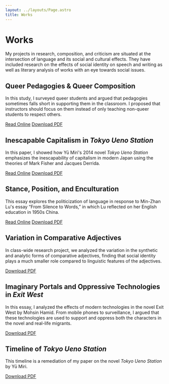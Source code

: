 ```yaml
---
layout: ../layouts/Page.astro
title: Works
---
```


# Works

My projects in research, composition, and criticism are situated at the
intersection of language and its social and cultural effects. They have
included research on the effects of social identity on speech and
writing as well as literary analysis of works with an eye towards social
issues.

## Queer Pedagogies & Queer Composition

In this study, I surveyed queer students and argued that pedagogies sometimes falls
short in supporting them in the classroom. I proposed that instructors should focus on
them instead of only teaching non-queer students to respect others.

[Read Online](/works/queer-comp) [Download PDF](/pdfs/daigneault-queer-comp.pdf)

## Inescapable Capitalism in _Tokyo Ueno Station_

In this paper, I showed how Yū Miri's 2014 novel _Tokyo Ueno Station_ emphasizes the
inescapability of capitalism in modern Japan using the theories of Mark Fisher and
Jacques Derrida.

[Read Online](/works/ueno) [Download PDF](/pdfs/ueno.pdf)

## Stance, Position, and Enculturation

This essay explores the politicization of language in response to Min-Zhan Lu's essay
“From Silence to Words,” in which Lu reflected on her English education in 1950s China.

[Read Online](/works/enculturation) [Download PDF](/pdfs/daigneault-enculturation.pdf)

## Variation in Comparative Adjectives

In class-wide research project, we analyzed the variation in the synthetic and analytic
forms of comparative adjectives, finding that social identity plays a much smaller role
compared to linguistic features of the adjectives.

[Download PDF](/pdfs/daigneault-compadj.pdf)


## Imaginary Portals and Oppressive Technologies in _Exit West_

In this essay, I analyzed the effects of modern technologies in the novel Exit West by Mohsin Hamid.
From mobile phones to surveillance, I argued that these technologies are used to support and oppress
both the characters in the novel and real-life migrants.

[Download PDF](/pdfs/daigneault-exitwest.pdf)

## Timeline of _Tokyo Ueno Station_

This timeline is a remediation of my paper on the novel _Tokyo Ueno Station_ by Yū Miri.

[Download PDF](/pdfs/daigneault-ueno-timeline.pdf)